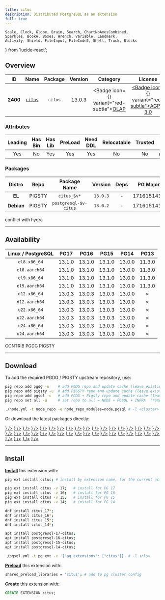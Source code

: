 ```yaml
---
title: citus
description: Distributed PostgreSQL as an extension
full: true
---
```


    Scale, Clock, Globe, Brain, Search, ChartNoAxesCombined,
    Sparkles, BookA, Boxes, Wrench, Variable, Landmark,
    Activity, Shield, FileInput, FileCode2, Shell, Truck, Blocks
} from 'lucide-react';

## Overview

| <TooltipIconButton tooltip="Extension unique identifier" side="top">ID</TooltipIconButton> | <TooltipIconButton tooltip="Extension name" side="top">Name</TooltipIconButton> | <TooltipIconButton tooltip="Package name for installation" side="top">Package</TooltipIconButton> | <TooltipIconButton tooltip="Latest available extension version" side="top">Version</TooltipIconButton> | <TooltipIconButton tooltip="Extension category" side="top">Category</TooltipIconButton> | <TooltipIconButton tooltip="Open source license" side="top">License</TooltipIconButton> | <TooltipIconButton tooltip="Programming language" side="top">Lang</TooltipIconButton> |
|:--------:|:--------:|:----------:|:--------------:|:---------------------------------------:|:------------------------------------------------------:|:----:|
| **2400** | [`citus`](https://github.com/citusdata/citus) | `citus` | 13.0.3 | <Badge icon={<ChartNoAxesCombined />} variant="red-subtle"><a href="/ext/olap" className="no-underline">OLAP</a></Badge> | <a href="/ext/list/license#agpl-30" className="no-underline"><Badge icon={<Scale />} variant="red-subtle">AGPL-3.0</Badge></a> | <a href="/ext/list/lang#c"><Badge icon={<FileCode2 />} variant="blue-subtle">C</Badge></a> |

### Attributes

| <TooltipIconButton tooltip="The Primary Leading extension in the Package" side="top">Leading</TooltipIconButton> | <TooltipIconButton tooltip="Contains binary utils" side="top">Has Bin</TooltipIconButton> | <TooltipIconButton tooltip="Contains .so shared library files" side="top">Has Lib</TooltipIconButton> | <TooltipIconButton tooltip="Requires preloading via shared_preload_libraries" side="top">PreLoad</TooltipIconButton> | <TooltipIconButton tooltip="Requires CREATE EXTENSION DDL command" side="top">Need DDL</TooltipIconButton> | <TooltipIconButton tooltip="Can be installed in any schema" side="top">Relocatable</TooltipIconButton> | <TooltipIconButton tooltip="Can be created by non-superuser" side="top">Trusted</TooltipIconButton> | <TooltipIconButton tooltip="Schemas used by this extension" side="top">Schemas</TooltipIconButton> |
|:-------:|:-------:|:-------:|:-------:|:--------:|:-----------:|:-------:|:-------:|
| Yes | No | Yes | Yes | Yes | No | No | `pg_catalog` |

### Packages

| <TooltipIconButton tooltip="Linux distribution family, EL or Debian" side="top">Distro</TooltipIconButton> | <TooltipIconButton tooltip="Package repository" side="top">Repo</TooltipIconButton> | <TooltipIconButton tooltip="The RPM/DEB Package Name Pattern (replace $v with real pg major)" side="top">Package Name</TooltipIconButton> | <TooltipIconButton tooltip="Latest package version" side="top">Version</TooltipIconButton> | <TooltipIconButton tooltip="RPM/DEB Package dependencies" side="top">Deps</TooltipIconButton> | <TooltipIconButton tooltip="Available in these PostgreSQL Major Versions" side="top">PG Major</TooltipIconButton> |
|:----------:|:--------:|:------------------------:|:-----------:|:------------:|:------------------:|
|   **EL**   | <Badge variant="amber-subtle"><span className="font-bold">PIGSTY</span></Badge> | `citus_$v*` | `13.0.3` | - | <Badge variant="green-subtle">17</Badge><Badge variant="green-subtle">16</Badge><Badge variant="green-subtle">15</Badge><Badge variant="green-subtle">14</Badge><Badge variant="red-subtle">13</Badge> |
| **Debian** | <Badge variant="amber-subtle"><span className="font-bold">PIGSTY</span></Badge> | `postgresql-$v-citus` | `13.0.2` | - | <Badge variant="green-subtle">17</Badge><Badge variant="green-subtle">16</Badge><Badge variant="green-subtle">15</Badge><Badge variant="green-subtle">14</Badge><Badge variant="red-subtle">13</Badge> |


<Callout title="Comments" type="info">
    conflict with hydra
</Callout>


------

## Availability

| <TooltipIconButton tooltip="Linux Distro Arch / PostgreSQL Major Version" side="top">Linux / PostgreSQL </TooltipIconButton> | **PG17** | **PG16** | **PG15** | **PG14** | <span className="text-red-500">**PG13**</span> |
|:-----:|:-----:|:-----:|:-----:|:-----:|:-----:|
| `el8.x86_64` | <Badge variant="blue-subtle">13.1.0</Badge> | <Badge variant="blue-subtle">13.1.0</Badge> | <Badge variant="blue-subtle">13.1.0</Badge> | <Badge variant="amber-subtle">13.0.0</Badge> | <Badge variant="blue-subtle">11.3.0</Badge> |
| `el8.aarch64` | <Badge variant="blue-subtle">13.1.0</Badge> | <Badge variant="blue-subtle">13.1.0</Badge> | <Badge variant="blue-subtle">13.1.0</Badge> | <Badge variant="amber-subtle">13.0.0</Badge> | <Badge variant="blue-subtle">11.3.0</Badge> |
| `el9.x86_64` | <Badge variant="blue-subtle">13.1.0</Badge> | <Badge variant="blue-subtle">13.1.0</Badge> | <Badge variant="blue-subtle">13.1.0</Badge> | <Badge variant="amber-subtle">13.0.0</Badge> | <Badge variant="blue-subtle">11.3.0</Badge> |
| `el9.aarch64` | <Badge variant="blue-subtle">13.1.0</Badge> | <Badge variant="blue-subtle">13.1.0</Badge> | <Badge variant="blue-subtle">13.1.0</Badge> | <Badge variant="amber-subtle">13.0.0</Badge> | <Badge variant="blue-subtle">11.3.0</Badge> |
| `d12.x86_64` | <Badge variant="amber-subtle">13.0.3</Badge> | <Badge variant="amber-subtle">13.0.3</Badge> | <Badge variant="amber-subtle">13.0.3</Badge> | <Badge variant="amber-subtle">13.0.0</Badge> | <Badge variant="red-subtle">✗</Badge> |
| `d12.aarch64` | <Badge variant="amber-subtle">13.0.3</Badge> | <Badge variant="amber-subtle">13.0.3</Badge> | <Badge variant="amber-subtle">13.0.3</Badge> | <Badge variant="amber-subtle">13.0.0</Badge> | <Badge variant="red-subtle">✗</Badge> |
| `u22.x86_64` | <Badge variant="amber-subtle">13.0.3</Badge> | <Badge variant="amber-subtle">13.0.3</Badge> | <Badge variant="amber-subtle">13.0.3</Badge> | <Badge variant="amber-subtle">13.0.0</Badge> | <Badge variant="red-subtle">✗</Badge> |
| `u22.aarch64` | <Badge variant="amber-subtle">13.0.3</Badge> | <Badge variant="amber-subtle">13.0.3</Badge> | <Badge variant="amber-subtle">13.0.3</Badge> | <Badge variant="amber-subtle">13.0.0</Badge> | <Badge variant="red-subtle">✗</Badge> |
| `u24.x86_64` | <Badge variant="amber-subtle">13.0.3</Badge> | <Badge variant="amber-subtle">13.0.3</Badge> | <Badge variant="amber-subtle">13.0.3</Badge> | <Badge variant="amber-subtle">13.0.0</Badge> | <Badge variant="red-subtle">✗</Badge> |
| `u24.aarch64` | <Badge variant="amber-subtle">13.0.3</Badge> | <Badge variant="amber-subtle">13.0.3</Badge> | <Badge variant="amber-subtle">13.0.3</Badge> | <Badge variant="amber-subtle">13.0.0</Badge> | <Badge variant="red-subtle">✗</Badge> |

<Badge variant="green-subtle"><span className="font-black">CONTRIB</span></Badge> <Badge variant="blue-subtle"><span className="font-black">PGDG</span></Badge> <Badge variant="amber-subtle"><span className="font-black">PIGSTY</span></Badge>

------

## Download

To add the required PGDG / PIGSTY upstream repository, use:

```bash tab="pig"
pig repo add pgdg -u    # add PGDG repo and update cache (leave existing repos)
pig repo add pigsty -u  # add PIGSTY repo and update cache (leave existing repos)
pig repo add pgsql -u   # add PGDG + Pigsty repo and update cache (leave existing repos)
pig repo set all -u     # set repo to all = NODE + PGSQL + INFRA  (remove existing repos)
```
```bash tab="pigsty"
./node.yml -t node_repo -e node_repo_modules=node,pgsql # -l <cluster>
```

Or download the latest packages directly:

<Files>
    <Folder name="el8.x86_64">
        <a href="https://download.postgresql.org/pub/repos/yum/17/redhat/rhel-8-x86_64/citus_17-13.1.0-1PGDG.rhel8.x86_64.rpm"><File name="citus_17-13.1.0-1PGDG.rhel8.x86_64.rpm" icon={<Package className="text-emerald-500" />} /></a>
        <a href="https://download.postgresql.org/pub/repos/yum/16/redhat/rhel-8-x86_64/citus_16-13.1.0-1PGDG.rhel8.x86_64.rpm"><File name="citus_16-13.1.0-1PGDG.rhel8.x86_64.rpm" icon={<Package className="text-emerald-500" />} /></a>
        <a href="https://download.postgresql.org/pub/repos/yum/15/redhat/rhel-8-x86_64/citus_15-13.1.0-1PGDG.rhel8.x86_64.rpm"><File name="citus_15-13.1.0-1PGDG.rhel8.x86_64.rpm" icon={<Package className="text-emerald-500" />} /></a>
        <a href="https://repo.pigsty.io/yum/pgsql/el8.x86_64/citus_14-13.0.0-1PIGSTY.el8.x86_64.rpm"><File name="citus_14-13.0.0-1PIGSTY.el8.x86_64.rpm" icon={<Package className="text-emerald-500" />} /></a>
    </Folder>
    <Folder name="el8.aarch64">
        <a href="https://download.postgresql.org/pub/repos/yum/17/redhat/rhel-8-aarch64/citus_17-13.1.0-1PGDG.rhel8.aarch64.rpm"><File name="citus_17-13.1.0-1PGDG.rhel8.aarch64.rpm" icon={<Package className="text-orange-500" />} /></a>
        <a href="https://download.postgresql.org/pub/repos/yum/16/redhat/rhel-8-aarch64/citus_16-13.1.0-1PGDG.rhel8.aarch64.rpm"><File name="citus_16-13.1.0-1PGDG.rhel8.aarch64.rpm" icon={<Package className="text-orange-500" />} /></a>
        <a href="https://download.postgresql.org/pub/repos/yum/15/redhat/rhel-8-aarch64/citus_15-13.1.0-1PGDG.rhel8.aarch64.rpm"><File name="citus_15-13.1.0-1PGDG.rhel8.aarch64.rpm" icon={<Package className="text-orange-500" />} /></a>
        <a href="https://repo.pigsty.io/yum/pgsql/el8.aarch64/citus_14-13.0.0-1PIGSTY.el8.aarch64.rpm"><File name="citus_14-13.0.0-1PIGSTY.el8.aarch64.rpm" icon={<Package className="text-orange-500" />} /></a>
    </Folder>
    <Folder name="el9.x86_64">
        <a href="https://download.postgresql.org/pub/repos/yum/17/redhat/rhel-9-x86_64/citus_17-13.1.0-1PGDG.rhel9.x86_64.rpm"><File name="citus_17-13.1.0-1PGDG.rhel9.x86_64.rpm" icon={<Package className="text-emerald-500" />} /></a>
        <a href="https://download.postgresql.org/pub/repos/yum/16/redhat/rhel-9-x86_64/citus_16-13.1.0-1PGDG.rhel9.x86_64.rpm"><File name="citus_16-13.1.0-1PGDG.rhel9.x86_64.rpm" icon={<Package className="text-emerald-500" />} /></a>
        <a href="https://download.postgresql.org/pub/repos/yum/15/redhat/rhel-9-x86_64/citus_15-13.1.0-1PGDG.rhel9.x86_64.rpm"><File name="citus_15-13.1.0-1PGDG.rhel9.x86_64.rpm" icon={<Package className="text-emerald-500" />} /></a>
        <a href="https://repo.pigsty.io/yum/pgsql/el9.x86_64/citus_14-13.0.0-1PIGSTY.el9.x86_64.rpm"><File name="citus_14-13.0.0-1PIGSTY.el9.x86_64.rpm" icon={<Package className="text-emerald-500" />} /></a>
    </Folder>
    <Folder name="el9.aarch64">
        <a href="https://download.postgresql.org/pub/repos/yum/17/redhat/rhel-9-aarch64/citus_17-13.1.0-1PGDG.rhel9.aarch64.rpm"><File name="citus_17-13.1.0-1PGDG.rhel9.aarch64.rpm" icon={<Package className="text-orange-500" />} /></a>
        <a href="https://download.postgresql.org/pub/repos/yum/16/redhat/rhel-9-aarch64/citus_16-13.1.0-1PGDG.rhel9.aarch64.rpm"><File name="citus_16-13.1.0-1PGDG.rhel9.aarch64.rpm" icon={<Package className="text-orange-500" />} /></a>
        <a href="https://download.postgresql.org/pub/repos/yum/15/redhat/rhel-9-aarch64/citus_15-13.1.0-1PGDG.rhel9.aarch64.rpm"><File name="citus_15-13.1.0-1PGDG.rhel9.aarch64.rpm" icon={<Package className="text-orange-500" />} /></a>
        <a href="https://repo.pigsty.io/yum/pgsql/el9.aarch64/citus_14-13.0.0-1PIGSTY.el9.aarch64.rpm"><File name="citus_14-13.0.0-1PIGSTY.el9.aarch64.rpm" icon={<Package className="text-orange-500" />} /></a>
    </Folder>
    <Folder name="d12.x86_64">
        <a href="https://repo.pigsty.io/apt/pgsql/bookworm/pool/main/c/citus/postgresql-17-citus_13.0.3-9PIGSTY~bookworm_amd64.deb"><File name="postgresql-17-citus_13.0.3-9PIGSTY~bookworm_amd64.deb" icon={<Box className="text-emerald-500" />} /></a>
        <a href="https://repo.pigsty.io/apt/pgsql/bookworm/pool/main/c/citus/postgresql-16-citus_13.0.3-9PIGSTY~bookworm_amd64.deb"><File name="postgresql-16-citus_13.0.3-9PIGSTY~bookworm_amd64.deb" icon={<Box className="text-emerald-500" />} /></a>
        <a href="https://repo.pigsty.io/apt/pgsql/bookworm/pool/main/c/citus/postgresql-15-citus_13.0.3-9PIGSTY~bookworm_amd64.deb"><File name="postgresql-15-citus_13.0.3-9PIGSTY~bookworm_amd64.deb" icon={<Box className="text-emerald-500" />} /></a>
        <a href="https://repo.pigsty.io/apt/pgsql/bookworm/pool/main/c/citus/postgresql-14-citus_13.0.0-1PIGSTY~bookworm_amd64.deb"><File name="postgresql-14-citus_13.0.0-1PIGSTY~bookworm_amd64.deb" icon={<Box className="text-emerald-500" />} /></a>
    </Folder>
    <Folder name="d12.aarch64">
        <a href="https://repo.pigsty.io/apt/pgsql/bookworm/pool/main/c/citus/postgresql-17-citus_13.0.3-9PIGSTY~bookworm_arm64.deb"><File name="postgresql-17-citus_13.0.3-9PIGSTY~bookworm_arm64.deb" icon={<Box className="text-orange-500" />} /></a>
        <a href="https://repo.pigsty.io/apt/pgsql/bookworm/pool/main/c/citus/postgresql-16-citus_13.0.3-9PIGSTY~bookworm_arm64.deb"><File name="postgresql-16-citus_13.0.3-9PIGSTY~bookworm_arm64.deb" icon={<Box className="text-orange-500" />} /></a>
        <a href="https://repo.pigsty.io/apt/pgsql/bookworm/pool/main/c/citus/postgresql-15-citus_13.0.3-9PIGSTY~bookworm_arm64.deb"><File name="postgresql-15-citus_13.0.3-9PIGSTY~bookworm_arm64.deb" icon={<Box className="text-orange-500" />} /></a>
        <a href="https://repo.pigsty.io/apt/pgsql/bookworm/pool/main/c/citus/postgresql-14-citus_13.0.0-1PIGSTY~bookworm_arm64.deb"><File name="postgresql-14-citus_13.0.0-1PIGSTY~bookworm_arm64.deb" icon={<Box className="text-orange-500" />} /></a>
    </Folder>
    <Folder name="u22.x86_64">
        <a href="https://repo.pigsty.io/apt/pgsql/jammy/pool/main/c/citus/postgresql-17-citus_13.0.3-9PIGSTY~jammy_amd64.deb"><File name="postgresql-17-citus_13.0.3-9PIGSTY~jammy_amd64.deb" icon={<Box className="text-emerald-500" />} /></a>
        <a href="https://repo.pigsty.io/apt/pgsql/jammy/pool/main/c/citus/postgresql-16-citus_13.0.3-9PIGSTY~jammy_amd64.deb"><File name="postgresql-16-citus_13.0.3-9PIGSTY~jammy_amd64.deb" icon={<Box className="text-emerald-500" />} /></a>
        <a href="https://repo.pigsty.io/apt/pgsql/jammy/pool/main/c/citus/postgresql-15-citus_13.0.3-9PIGSTY~jammy_amd64.deb"><File name="postgresql-15-citus_13.0.3-9PIGSTY~jammy_amd64.deb" icon={<Box className="text-emerald-500" />} /></a>
        <a href="https://repo.pigsty.io/apt/pgsql/jammy/pool/main/c/citus/postgresql-14-citus_13.0.0-1PIGSTY~jammy_amd64.deb"><File name="postgresql-14-citus_13.0.0-1PIGSTY~jammy_amd64.deb" icon={<Box className="text-emerald-500" />} /></a>
    </Folder>
    <Folder name="u22.aarch64">
        <a href="https://repo.pigsty.io/apt/pgsql/jammy/pool/main/c/citus/postgresql-17-citus_13.0.3-9PIGSTY~jammy_arm64.deb"><File name="postgresql-17-citus_13.0.3-9PIGSTY~jammy_arm64.deb" icon={<Box className="text-orange-500" />} /></a>
        <a href="https://repo.pigsty.io/apt/pgsql/jammy/pool/main/c/citus/postgresql-16-citus_13.0.3-9PIGSTY~jammy_arm64.deb"><File name="postgresql-16-citus_13.0.3-9PIGSTY~jammy_arm64.deb" icon={<Box className="text-orange-500" />} /></a>
        <a href="https://repo.pigsty.io/apt/pgsql/jammy/pool/main/c/citus/postgresql-15-citus_13.0.3-9PIGSTY~jammy_arm64.deb"><File name="postgresql-15-citus_13.0.3-9PIGSTY~jammy_arm64.deb" icon={<Box className="text-orange-500" />} /></a>
        <a href="https://repo.pigsty.io/apt/pgsql/jammy/pool/main/c/citus/postgresql-14-citus_13.0.0-1PIGSTY~jammy_arm64.deb"><File name="postgresql-14-citus_13.0.0-1PIGSTY~jammy_arm64.deb" icon={<Box className="text-orange-500" />} /></a>
    </Folder>
    <Folder name="u24.x86_64">
        <a href="https://repo.pigsty.io/apt/pgsql/noble/pool/main/c/citus/postgresql-17-citus_13.0.3-9PIGSTY~noble_amd64.deb"><File name="postgresql-17-citus_13.0.3-9PIGSTY~noble_amd64.deb" icon={<Box className="text-emerald-500" />} /></a>
        <a href="https://repo.pigsty.io/apt/pgsql/noble/pool/main/c/citus/postgresql-16-citus_13.0.3-9PIGSTY~noble_amd64.deb"><File name="postgresql-16-citus_13.0.3-9PIGSTY~noble_amd64.deb" icon={<Box className="text-emerald-500" />} /></a>
        <a href="https://repo.pigsty.io/apt/pgsql/noble/pool/main/c/citus/postgresql-15-citus_13.0.3-9PIGSTY~noble_amd64.deb"><File name="postgresql-15-citus_13.0.3-9PIGSTY~noble_amd64.deb" icon={<Box className="text-emerald-500" />} /></a>
        <a href="https://repo.pigsty.io/apt/pgsql/noble/pool/main/c/citus/postgresql-14-citus_13.0.0-1PIGSTY~noble_amd64.deb"><File name="postgresql-14-citus_13.0.0-1PIGSTY~noble_amd64.deb" icon={<Box className="text-emerald-500" />} /></a>
    </Folder>
    <Folder name="u24.aarch64">
        <a href="https://repo.pigsty.io/apt/pgsql/noble/pool/main/c/citus/postgresql-17-citus_13.0.3-9PIGSTY~noble_arm64.deb"><File name="postgresql-17-citus_13.0.3-9PIGSTY~noble_arm64.deb" icon={<Box className="text-orange-500" />} /></a>
        <a href="https://repo.pigsty.io/apt/pgsql/noble/pool/main/c/citus/postgresql-16-citus_13.0.3-9PIGSTY~noble_arm64.deb"><File name="postgresql-16-citus_13.0.3-9PIGSTY~noble_arm64.deb" icon={<Box className="text-orange-500" />} /></a>
        <a href="https://repo.pigsty.io/apt/pgsql/noble/pool/main/c/citus/postgresql-15-citus_13.0.3-9PIGSTY~noble_arm64.deb"><File name="postgresql-15-citus_13.0.3-9PIGSTY~noble_arm64.deb" icon={<Box className="text-orange-500" />} /></a>
        <a href="https://repo.pigsty.io/apt/pgsql/noble/pool/main/c/citus/postgresql-14-citus_13.0.0-1PIGSTY~noble_arm64.deb"><File name="postgresql-14-citus_13.0.0-1PIGSTY~noble_arm64.deb" icon={<Box className="text-orange-500" />} /></a>
    </Folder>
</Files>

------

## Install

[**Install**](/docs/pgsql/extension/install) this extension with:

```bash tab="pig"
pig ext install citus; # install by extension name, for the current active PG version

pig ext install citus -v 17;   # install for PG 17
pig ext install citus -v 16;   # install for PG 16
pig ext install citus -v 15;   # install for PG 15
pig ext install citus -v 14;   # install for PG 14
```
```bash tab="yum" 
dnf install citus_17*;
dnf install citus_16*;
dnf install citus_15*;
dnf install citus_14*;
```
```bash tab="apt" 
apt install postgresql-17-citus;
apt install postgresql-16-citus;
apt install postgresql-15-citus;
apt install postgresql-14-citus;
```
```bash tab="ansible"
./pgsql.yml -t pg_ext -e '{"pg_extensions": ["citus"]}' # -l <cls>
```

[**Preload**](/docs/pgsql/extension/load) this extension with:

```bash
shared_preload_libraries = 'citus'; # add to pg cluster config
```

[**Create**](/docs/pgsql/extension/create) this extension with:

```sql
CREATE EXTENSION citus;
```


